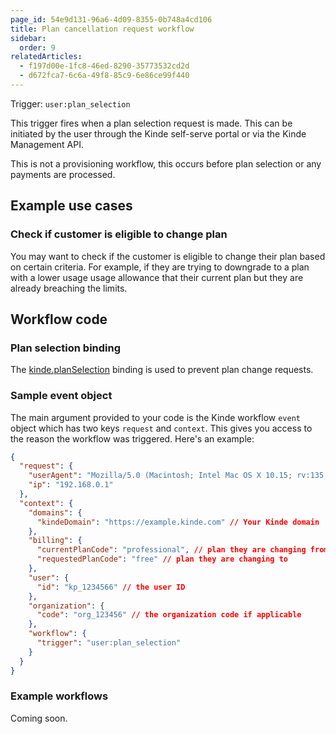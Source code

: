 ```yaml
---
page_id: 54e9d131-96a6-4d09-8355-0b748a4cd106
title: Plan cancellation request workflow
sidebar:
  order: 9
relatedArticles:
  - f197d00e-1fc8-46ed-8290-35773532cd2d
  - d672fca7-6c6a-49f8-85c9-6e86ce99f440
---
```


Trigger: `user:plan_selection`

This trigger fires when a plan selection request is made. This can be initiated by the user through the Kinde self-serve portal or via the Kinde Management API.

This is not a provisioning workflow, this occurs before plan selection or any payments are processed.

## Example use cases

### Check if customer is eligible to change plan

You may want to check if the customer is eligible to change their plan based on certain criteria. For example, if they are trying to downgrade to a plan with a lower usage usage allowance that their current plan but they are already breaching the limits.

## Workflow code

### Plan selection binding

The [kinde.planSelection](/workflows/bindings/plan-selection/) binding is used to prevent plan change requests.

### Sample event object

The main argument provided to your code is the Kinde workflow `event` object which has two keys `request` and `context`. This gives you access to the reason the workflow was triggered. Here's an example:

```json
{
  "request": {
    "userAgent": "Mozilla/5.0 (Macintosh; Intel Mac OS X 10.15; rv:135.0) Gecko/20100101 Firefox/135.0",
    "ip": "192.168.0.1"
  },
  "context": {
    "domains": {
      "kindeDomain": "https://example.kinde.com" // Your Kinde domain
    },
    "billing": {
      "currentPlanCode": "professional", // plan they are changing from
      "requestedPlanCode": "free" // plan they are changing to
    },
    "user": {
      "id": "kp_1234566" // the user ID
    },
    "organization": {
      "code": "org_123456" // the organization code if applicable
    },
    "workflow": {
      "trigger": "user:plan_selection"
    }
  }
}
```

### Example workflows

Coming soon.

